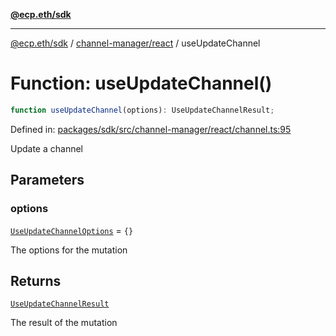 [**@ecp.eth/sdk**](../../../index.mdx)

***

[@ecp.eth/sdk](/sdk-reference/index.mdx) / [channel-manager/react](/sdk-reference/channel-manager/react/index.mdx) / useUpdateChannel

# Function: useUpdateChannel()

```ts
function useUpdateChannel(options): UseUpdateChannelResult;
```

Defined in: [packages/sdk/src/channel-manager/react/channel.ts:95](https://github.com/ecp-eth/comments-monorepo/blob/main/packages/sdk/src/channel-manager/react/channel.ts#L95)

Update a channel

## Parameters

### options

[`UseUpdateChannelOptions`](/sdk-reference/channel-manager/react/type-aliases/UseUpdateChannelOptions.mdx) = `{}`

The options for the mutation

## Returns

[`UseUpdateChannelResult`](/sdk-reference/channel-manager/react/type-aliases/UseUpdateChannelResult.mdx)

The result of the mutation
